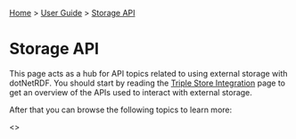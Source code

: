 [[Home]] > [[User Guide]] > [[UserGuide/Storage API|Storage API]]

= Storage API =

This page acts as a hub for API topics related to using external storage with dotNetRDF.  You should start by reading the [[UserGuide/Triple Store Integration|Triple Store Integration]] page to get an overview of the APIs used to interact with external storage.

After that you can browse the following topics to learn more:

<<toc Storage/>>